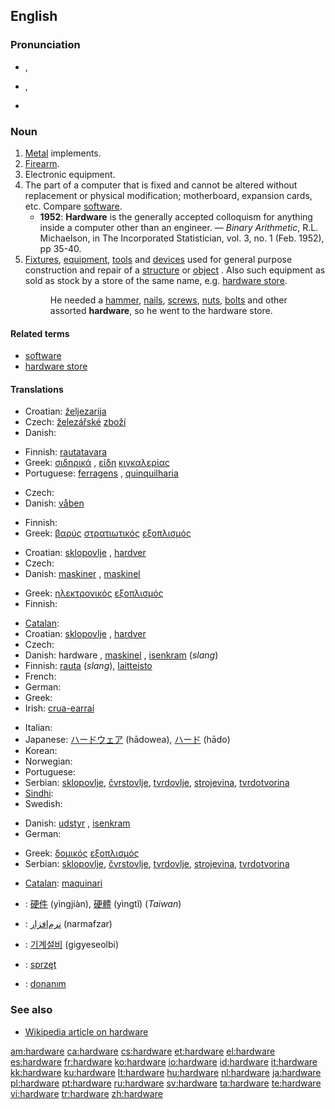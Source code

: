 ==English==

===Pronunciation===
* {{a|RP}} {{IPA|/ˈhɑːdˌwɛə/}}, {{SAMPA|/"hA:d%wE@/}}
* {{a|GenAm}} {{IPA|/ˈhɑɹdˌwɛɚ/}}, {{SAMPA|/"hArd%wE@`/}}
* {{audio|en-us-hardware.ogg|Audio (US)}}

===Noun===
{{en-noun|-}}

# [[metal|Metal]] implements.
# [[firearm|Firearm]].
# Electronic equipment.
# The part of a computer that is fixed and cannot be altered without replacement or physical modification; motherboard, expansion cards, etc.  Compare [[software]].
#* '''1952''': '''Hardware''' is the generally accepted colloquism for anything inside a computer other than an engineer. &mdash; ''Binary Arithmetic'', R.L. Michaelson, in The Incorporated Statistician, vol. 3, no. 1 (Feb. 1952), pp 35-40.
# [[fixture|Fixtures]], [[equipment]], [[tool|tools]] and [[device|devices]] used for general purpose construction and repair of a [[structure]] or [[object]] .  Also such equipment as sold as stock by a store of the same name, e.g. [[hardware store]].
#: He needed a [[hammer]], [[nail]]s, [[screw]]s, [[nut]]s, [[bolt]]s and other assorted '''hardware''', so he went to the hardware store.

====Related terms====
* [[software]]
* [[hardware store]]

====Translations====
{{trans-top|Metal implements}}
* Croatian: [[željezarija]] {{f}}
* Czech: [[železářství|železářské]] [[zboží]] {{n}}
* Danish: {{t-|da|udstyr|n}}
{{trans-mid}}
* Finnish: [[rautatavara]]
* Greek: [[σιδηρικά]] {{n}} {{p}}, [[είδη]] [[κιγκαλερίας]]
* Portuguese: [[ferragens]] {{f}}, [[quinquilharia]] {{f}}
{{trans-bottom}}

{{trans-top|Firearm}}
* Czech: {{t+|cs|zbraň|f}}
* Danish: [[våben]] {{n}}
{{trans-mid}}
* Finnish: {{t+|fi|tuliase}}
* Greek: [[βαρύς]] [[στρατιωτικός]] [[εξοπλισμός]]
{{trans-bottom}}

{{trans-top|Electronic equipment}}
* Croatian: [[sklopovlje]] {{n}}, [[hardver]] {{m}}
* Czech: {{t+|cs|hardware|m}}
* Danish: [[maskine]]r {{p}}, [[maskinel]] {{n}}
{{trans-mid}}
* Greek: [[ηλεκτρονικός]] [[εξοπλισμός]]
* Finnish: {{t-|fi|laitteisto}}
{{trans-bottom}}

{{trans-top|The part of a computer that is fixed and cannot be altered without replacement or physical modification}}
* [[Catalan]]: {{t+|ca|maquinari|m}}
* Croatian: [[sklopovlje]] {{n}}, [[hardver]] {{m}}
* Czech: {{t+|cs|hardware|m}}
* Danish: hardware {{c}}, [[maskinel]] {{n}}, [[isenkram]] (''slang'')
* Finnish: [[rauta]] (''slang''), [[laitteisto]]
* French: {{t+|fr|matériel|m}}
* German: {{t+|de|Hardware|f}}
* Greek: {{t+|el|υλισμικό|n|sc=Grek}}
* Irish: [[crua-earraí]] {{m|p}}
{{trans-mid}}
* Italian: {{t+|it|hardware|m}}
* Japanese: [[ハードウェア]] (hādowea), [[ハード]] (hādo)
* Korean: {{t|ko|하드웨어|tr=hadeuweeo|sc=Hang}}
* Norwegian: {{t-|no|maskinvare|m}}
* Portuguese: {{t+|pt|hardware|m}}
* Serbian: [[sklopovlje]], [[čvrstovlje]], [[tvrdovlje]], [[strojevina]], [[tvrdotvorina]]
* [[Sindhi]]: {{sd-Arab|[[ڳڻپيوگري]]}}
* Swedish: {{t+|sv|hårdvara|c}}
{{trans-bottom}}

{{trans-top|Fixtures, equipment, tools and devices used for general purpose construction and repair of a structure or object}}
* Danish: [[udstyr]] {{n}}, [[isenkram]] {{n}}
* German: {{t+|de|Eisenwaren|f|p}}
{{trans-mid}}
* Greek: [[δομικός]] [[εξοπλισμός]]
* Serbian: [[sklopovlje]], [[čvrstovlje]], [[tvrdovlje]], [[strojevina]], [[tvrdotvorina]]
{{trans-bottom}}

{{checktrans-top}}
* [[Catalan]]: [[maquinari]] {{m}}
* {{ttbc|Chinese}}: [[硬件]] (yìngjiàn), [[硬體]] (yìngtǐ) (''Taiwan'')
* {{ttbc|Persian}}: [[نرم‌افزار]] (narmafzar)
{{checktrans-mid}}
* {{ttbc|Korean}}: [[기계설비]] (gigyeseolbi)
* {{ttbc|Polish}}: [[sprzęt]]
* {{ttbc|Turkish}}: [[donanım]]
{{checktrans-bottom}}

===See also===
* [[w:Hardware|Wikipedia article on hardware]]

[[am:hardware]]
[[ca:hardware]]
[[cs:hardware]]
[[et:hardware]]
[[el:hardware]]
[[es:hardware]]
[[fr:hardware]]
[[ko:hardware]]
[[io:hardware]]
[[id:hardware]]
[[it:hardware]]
[[kk:hardware]]
[[ku:hardware]]
[[lt:hardware]]
[[hu:hardware]]
[[nl:hardware]]
[[ja:hardware]]
[[pl:hardware]]
[[pt:hardware]]
[[ru:hardware]]
[[sv:hardware]]
[[ta:hardware]]
[[te:hardware]]
[[vi:hardware]]
[[tr:hardware]]
[[zh:hardware]]
